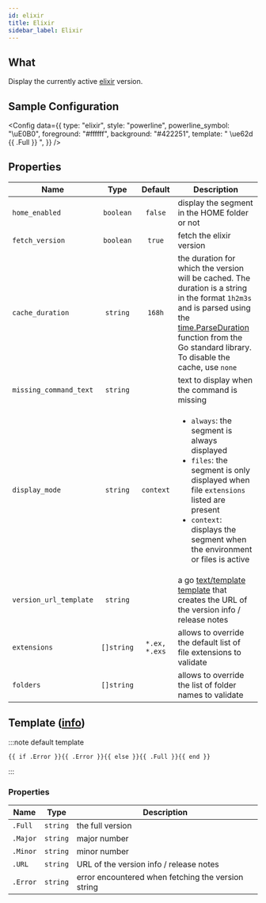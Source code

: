 ```yaml
---
id: elixir
title: Elixir
sidebar_label: Elixir
---
```


## What

Display the currently active [elixir] version.

## Sample Configuration


<Config
  data={{
    type: "elixir",
    style: "powerline",
    powerline_symbol: "\uE0B0",
    foreground: "#ffffff",
    background: "#422251",
    template: " \ue62d {{ .Full }} ",
  }}
/>

## Properties

| Name                   |    Type    |    Default    | Description                                                                                                                                                                                                                          |
| ---------------------- | :--------: | :-----------: | ------------------------------------------------------------------------------------------------------------------------------------------------------------------------------------------------------------------------------------ |
| `home_enabled`         | `boolean`  |    `false`    | display the segment in the HOME folder or not                                                                                                                                                                                        |
| `fetch_version`        | `boolean`  |    `true`     | fetch the elixir version                                                                                                                                                                                                             |
| `cache_duration`       |  `string`  |    `168h`     | the duration for which the version will be cached. The duration is a string in the format `1h2m3s` and is parsed using the [time.ParseDuration] function from the Go standard library. To disable the cache, use `none`              |
| `missing_command_text` |  `string`  |               | text to display when the command is missing                                                                                                                                                                                          |
| `display_mode`         |  `string`  |   `context`   | <ul><li>`always`: the segment is always displayed</li><li>`files`: the segment is only displayed when file `extensions` listed are present</li><li>`context`: displays the segment when the environment or files is active</li></ul> |
| `version_url_template` |  `string`  |               | a go [text/template][go-text-template] [template][templates] that creates the URL of the version info / release notes                                                                                                                |
| `extensions`           | `[]string` | `*.ex, *.exs` | allows to override the default list of file extensions to validate                                                                                                                                                                   |
| `folders`              | `[]string` |               | allows to override the list of folder names to validate                                                                                                                                                                              |

## Template ([info][templates])

:::note default template

```template
{{ if .Error }}{{ .Error }}{{ else }}{{ .Full }}{{ end }}
```

:::

### Properties

| Name     | Type     | Description                                        |
| -------- | -------- | -------------------------------------------------- |
| `.Full`  | `string` | the full version                                   |
| `.Major` | `string` | major number                                       |
| `.Minor` | `string` | minor number                                       |
| `.URL`   | `string` | URL of the version info / release notes            |
| `.Error` | `string` | error encountered when fetching the version string |

[go-text-template]: https://golang.org/pkg/text/template/
[templates]: /docs/configuration/templates
[elixir]: https://elixir-lang.org/
[time.ParseDuration]: https://golang.org/pkg/time/#ParseDuration
